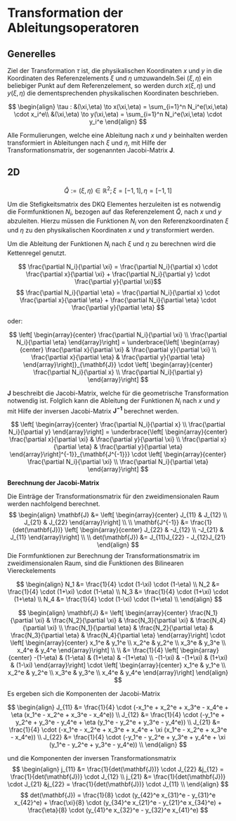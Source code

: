 # Transformation der Ableitungsoperatoren

## Generelles

Ziel der Transformation $\tau$ ist, die physikalischen Koordinaten $x$ und $y$ in die Koordinaten des Referenzelements $\xi$ und $\eta$ umzuwandeln.Sei $(\xi,\eta)$ ein beliebiger Punkt auf dem Referenzelement, so werden durch $x(\xi,\eta)$ und $y(\xi,\eta)$ die dementsprechenden physikalischen Koordinaten beschrieben.

$$
\begin{align}
\tau :  &(\xi,\eta) \to x(\xi,\eta) = \sum_{i=1}^n N_i^e(\xi,\eta) \cdot x_i^e\\
        &(\xi,\eta) \to y(\xi,\eta) = \sum_{i=1}^n N_i^e(\xi,\eta) \cdot y_i^e
\end{align}
$$

Alle Formulierungen, welche eine Ableitung nach $x$ und $y$ beinhalten werden transformiert in Ableitungen nach $\xi$ und $\eta$, mit Hilfe der Transformationsmatrix, der sogenannten Jacobi-Matrix $\mathbf{J}$.

<!-- ## 1D

Betrachtet wird ein eindimensionales Element $I$, welches auf das Referenzelement $Î$ transformiert wird. 
$$
\begin{align}
I &:= {(x) \in \mathbb{R}; x = [x_1^e,x_2^e]} \\
\\
Î &:= {(\xi) \in \mathbb{R}; \xi = [-1,1]}
\end{align}
$$

Sei $\xi$ ein belibiger Punkt auf dem Referenzelement, so wird wird durch $F(\xi)$ die dementsprechende physikalische Koordinate beschrieben.

$$
F_e(\xi) = \sum_{i=1}^n N_i^e(\xi) \cdot x_i^e
$$

Die Funktionen $N_i$ für das lineare 2-Knoten-Element haben die folgende Form:
$$
\begin{align}
N_1^e(\xi) &= \frac{1-\xi}{2} \\
\\
N_2^e(\xi) &= \frac{1+\xi}{2}
\end{align}
$$

Jacobi Matrix
$$
\begin{align}
\mathbf{J} &=
\left[ \begin{array}{center} 
\frac{\partial x}{\partial \xi}
\end{array}\right] = 
\left[ \begin{array}{center} 
\frac{1}{2} \cdot (x_2^e - x_1^e)
\end{array}\right]\\
\end{align}
$$ 
-->

## 2D

$$
\hat{Q} := {(\xi,\eta) \in \mathbb{R}^2; \xi = [-1,1], \eta = [-1,1]}
$$

Um die Stefigkeitsmatrix des DKQ Elementes herzuleiten ist es notwendig die Formfunktionen $N_i$, bezogen auf das Referenzelement $\hat{Q}$, nach $x$ und $y$ abzuleiten. Hierzu müssen die Funktionen $N_i$ von den Referenzkoordinaten $\xi$ und $\eta$ zu den physikalischen Koordinaten $x$ und $y$ transformiert werden. 

Um die Ableitung der Funktionen $N_i$ nach $\xi$ und $\eta$ zu berechnen wird die Kettenregel genutzt.

$$ \frac{\partial N_i}{\partial \xi} = \frac{\partial N_i}{\partial x} \cdot \frac{\partial x}{\partial \xi} + \frac{\partial N_i}{\partial y} \cdot \frac{\partial y}{\partial \xi}$$
$$ \frac{\partial N_i}{\partial \eta} = \frac{\partial N_i}{\partial x} \cdot \frac{\partial x}{\partial \eta} + \frac{\partial N_i}{\partial \eta} \cdot \frac{\partial y}{\partial \eta}  $$

oder:

$$ 
\left[ \begin{array}{center} 
\frac{\partial N_i}{\partial \xi} \\
\frac{\partial N_i}{\partial \eta}
\end{array}\right]
= 
\underbrace{\left[ \begin{array}{center} 
\frac{\partial x}{\partial \xi} & \frac{\partial y}{\partial \xi} \\
\frac{\partial x}{\partial \eta} & \frac{\partial y}{\partial \eta}
\end{array}\right]}_{\mathbf{J}}
\cdot
\left[ \begin{array}{center} 
\frac{\partial N_i}{\partial x} \\
\frac{\partial N_i}{\partial y}
\end{array}\right]
$$

$\mathbf{J}$ beschreibt die Jacobi-Matrix, welche für die geometrische Transformation notwendig ist. Folglich kann die Ableitung der Funktionen $N_i$ nach $x$ und $y$ mit Hilfe der inversen Jacobi-Matrix $\mathbf{J^{-1}}$ berechnet werden.

$$ 
\left[ \begin{array}{center} 
\frac{\partial N_i}{\partial x} \\
\frac{\partial N_i}{\partial y}
\end{array}\right]
= 
\underbrace{\left[ \begin{array}{center} 
\frac{\partial x}{\partial \xi} & \frac{\partial y}{\partial \xi} \\
\frac{\partial x}{\partial \eta} & \frac{\partial y}{\partial \eta}
\end{array}\right]^{-1}}_{\mathbf{J^{-1}}}
\cdot
\left[ \begin{array}{center} 
\frac{\partial N_i}{\partial \xi} \\
\frac{\partial N_i}{\partial \eta}
\end{array}\right]
$$

__Berechnung der Jacobi-Matrix__

Die Einträge der Transformationsmatrix für den zweidimensionalen Raum werden nachfolgend berechnet.
$$
\begin{align}
\mathbf{J} &=
\left[ \begin{array}{center} 
J_{11} & J_{12} \\
J_{21} & J_{22}
\end{array}\right] \\
\\
\mathbf{J^{-1}} &= \frac{1}{det(\mathbf{J})}
\left[ \begin{array}{center} 
J_{22} & -J_{12} \\
-J_{21} & J_{11}
\end{array}\right] \\
\\
det(\mathbf{J}) &= J_{11}J_{22} - J_{12}J_{21}
\end{align}
$$
Die Formfunktionen zur Berechnung der Transformationsmatrix im zweidimensionalen Raum, sind die Funktionen des Bilinearen Viereckelements 

$$
\begin{align}
N_1 &= \frac{1}{4} \cdot (1-\xi) \cdot (1-\eta) \\
N_2 &= \frac{1}{4} \cdot (1+\xi) \cdot (1-\eta) \\
N_3 &= \frac{1}{4} \cdot (1+\xi) \cdot (1+\eta) \\
N_4 &= \frac{1}{4} \cdot (1-\xi) \cdot (1+\eta) \\
\end{align}
$$

<!-- 
$$
\begin{align}
\mathbf{J} &=
\left[ \begin{array}{center} 
\sum_{i=1}^4 \frac{ N_i(\xi,\eta)}{\partial \xi} \cdot x_i^e & \sum_{i=1}^4 \frac{N_i(\xi,\eta)}{\partial \xi} \cdot y_i^e \\
\sum_{i=1}^4 \frac{ N_i(\xi,\eta)}{\partial \eta} \cdot x_i^e & \sum_{i=1}^4 \frac{N_i(\xi,\eta)}{\partial \eta} \cdot y_i^e
\end{array}\right] 
\end{align}
$$ 
-->


$$
\begin{align}
\mathbf{J} &=
\left[ \begin{array}{center} 
\frac{N_1}{\partial \xi}   & \frac{N_2}{\partial \xi}   & \frac{N_3}{\partial \xi}   & \frac{N_4}{\partial \xi} \\
\frac{N_1}{\partial \eta}  & \frac{N_2}{\partial \eta}  & \frac{N_3}{\partial \eta}  & \frac{N_4}{\partial \eta}
\end{array}\right]
\cdot
\left[ \begin{array}{center} 
x_1^e & y_1^e \\
x_2^e & y_2^e \\
x_3^e & y_3^e \\
x_4^e & y_4^e 
\end{array}\right] \\
\\
&=
\frac{1}{4}
\left[ \begin{array}{center} 
-(1-\eta) & (1-\eta) & (1+\eta) & -(1+\eta)  \\
-(1-\xi)  & -(1+\xi) & (1+\xi)  & (1-\xi) 
\end{array}\right]
\cdot
\left[ \begin{array}{center} 
x_1^e & y_1^e \\
x_2^e & y_2^e \\
x_3^e & y_3^e \\
x_4^e & y_4^e 
\end{array}\right]
\end{align}
$$

Es ergeben sich die Komponenten der Jacobi-Matrix

$$
\begin{align}
J_{11}  &= \frac{1}{4} \cdot (-x_1^e + x_2^e + x_3^e - x_4^e + \eta (x_1^e - x_2^e + x_3^e - x_4^e)) \\
J_{12}  &= \frac{1}{4} \cdot (-y_1^e + y_2^e + y_3^e - y_4^e + \eta (y_1^e - y_2^e + y_3^e - y_4^e)) \\
J_{21}  &= \frac{1}{4} \cdot (-x_1^e - x_2^e + x_3^e + x_4^e + \xi (x_1^e - x_2^e + x_3^e - x_4^e)) \\
J_{22}  &= \frac{1}{4} \cdot (-y_1^e - y_2^e + y_3^e + y_4^e + \xi (y_1^e - y_2^e + y_3^e - y_4^e)) \\
\end{align}
$$

und die Komponenten der inversen Transformationsmatrix
$$ 
\begin{align}
j_{11} &= \frac{1}{det(\mathbf{J})} \cdot J_{22}    &j_{12} = \frac{1}{det(\mathbf{J})} \cdot J_{12} \\
j_{21} &= \frac{1}{det(\mathbf{J})} \cdot J_{21}    &j_{22} = \frac{1}{det(\mathbf{J})} \cdot J_{11} \\
\end{align}
$$
$$
det(\mathbf{J}) =   \frac{1}{8} \cdot (y_{42}^e x_{31}^e - y_{31}^e x_{42}^e) +
                    \frac{\xi}{8} \cdot (y_{34}^e x_{21}^e - y_{21}^e x_{34}^e) +
                    \frac{\eta}{8} \cdot (y_{41}^e x_{32}^e - y_{32}^e x_{41}^e)
$$
